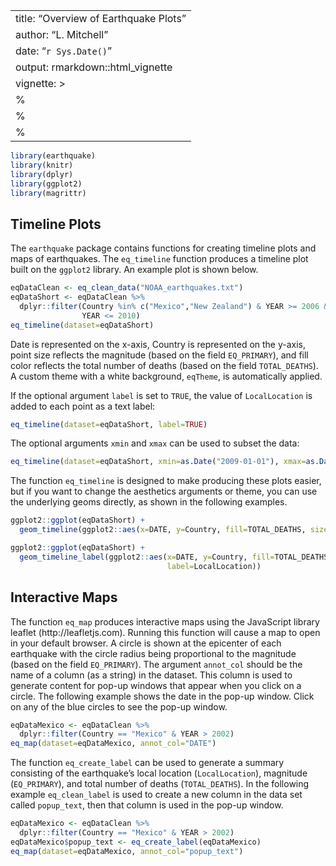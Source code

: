 
---
title: "Overview of Earthquake Plots"
author: "L. Mitchell"
date: "`r Sys.Date()`"
output: rmarkdown::html_vignette
vignette: >
  %\VignetteIndexEntry{Overview of Earthquake Plots}
  %\VignetteEngine{knitr::rmarkdown}
  %\VignetteEncoding{UTF-8}
---

```r
library(earthquake)
library(knitr)
library(dplyr)
library(ggplot2)
library(magrittr)
```

## Timeline Plots

The `earthquake` package contains functions for creating timeline plots 
and maps of earthquakes. The `eq_timeline` function produces a timeline 
plot built on the `ggplot2` library. An example plot is shown below. 

```r
eqDataClean <- eq_clean_data("NOAA_earthquakes.txt")
eqDataShort <- eqDataClean %>%
  dplyr::filter(Country %in% c("Mexico","New Zealand") & YEAR >= 2006 & 
                YEAR <= 2010)
eq_timeline(dataset=eqDataShort)
```

Date is represented on the x-axis, Country is represented on the y-axis, 
point size reflects the magnitude (based on the field `EQ_PRIMARY`), and 
fill color reflects the total number of deaths (based on the field 
`TOTAL_DEATHS`). A custom theme with a white background, `eqTheme`, is 
automatically applied. 

If the optional argument `label` is set to `TRUE`, the value of 
`LocalLocation` is added to each point as a text label:

```r
eq_timeline(dataset=eqDataShort, label=TRUE)
```

The optional arguments `xmin` and `xmax` can be used to subset the data:

```r
eq_timeline(dataset=eqDataShort, xmin=as.Date("2009-01-01"), xmax=as.Date("2011-01-01"))
```


The function `eq_timeline` is designed to make producing these plots easier, 
but if you want to change the aesthetics arguments or theme, you can use 
the underlying geoms directly, as shown in the following examples.

```r
ggplot2::ggplot(eqDataShort) +
  geom_timeline(ggplot2::aes(x=DATE, y=Country, fill=TOTAL_DEATHS, size=EQ_PRIMARY))
```

```r
ggplot2::ggplot(eqDataShort) +
  geom_timeline_label(ggplot2::aes(x=DATE, y=Country, fill=TOTAL_DEATHS, size=EQ_PRIMARY, 
                                   label=LocalLocation))
```

## Interactive Maps

The function `eq_map` produces interactive maps using the JavaScript 
library leaflet (http://leafletjs.com).  Running this function will cause 
a map to open in your default browser. A circle is shown at the epicenter of 
each earthquake with the circle radius being proportional to the magnitude 
(based on the field `EQ_PRIMARY`). The argument `annot_col` should 
be the name of a column (as a string) in the dataset. This column is used 
to generate content for pop-up windows that appear when you click on a 
circle. The following example shows the date in the pop-up window. Click 
on any of the blue circles to see the pop-up window.

```r
eqDataMexico <- eqDataClean %>%
  dplyr::filter(Country == "Mexico" & YEAR > 2002)
eq_map(dataset=eqDataMexico, annot_col="DATE")
```

The function `eq_create_label` can be used to generate a summary consisting 
of the earthquake's local location (`LocalLocation`), magnitude 
(`EQ_PRIMARY`), and total number of deaths (`TOTAL_DEATHS`). In the 
following example `eq_clean_label` is used to create a new column in the 
data set called `popup_text`, then that column is used in the pop-up window.

```r
eqDataMexico <- eqDataClean %>%
  dplyr::filter(Country == "Mexico" & YEAR > 2002)
eqDataMexico$popup_text <- eq_create_label(eqDataMexico)
eq_map(dataset=eqDataMexico, annot_col="popup_text")
```
